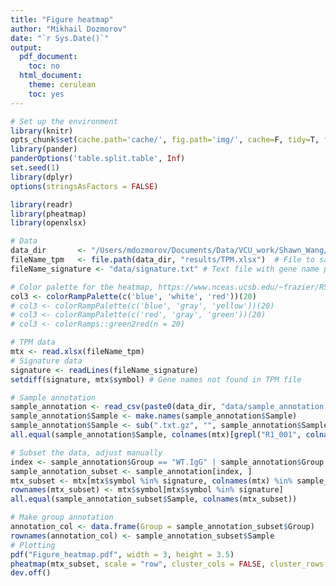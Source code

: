 ```yaml
---
title: "Figure heatmap"
author: "Mikhail Dozmorov"
date: "`r Sys.Date()`"
output:
  pdf_document:
    toc: no
  html_document:
    theme: cerulean
    toc: yes
---
```


```r
# Set up the environment
library(knitr)
opts_chunk$set(cache.path='cache/', fig.path='img/', cache=F, tidy=T, fig.keep='high', echo=F, dpi=100, warnings=F, message=F, comment=NA, warning=F, results='as.is', fig.width = 10, fig.height = 6) #out.width=700, 
library(pander)
panderOptions('table.split.table', Inf)
set.seed(1)
library(dplyr)
options(stringsAsFactors = FALSE)
```

```r
library(readr)
library(pheatmap)
library(openxlsx)
```

```r
# Data
data_dir       <- "/Users/mdozmorov/Documents/Data/VCU_work/Shawn_Wang/2019-08.RNA-seq/" # Working directory
fileName_tpm   <- file.path(data_dir, "results/TPM.xlsx")  # File to save TPM values
fileName_signature <- "data/signature.txt" # Text file with gene name per line signature

# Color palette for the heatmap, https://www.nceas.ucsb.edu/~frazier/RSpatialGuides/colorPaletteCheatsheet.pdf
col3 <- colorRampPalette(c('blue', 'white', 'red'))(20)
# col3 <- colorRampPalette(c('blue', 'gray', 'yellow'))(20)
# col3 <- colorRampPalette(c('red', 'gray', 'green'))(20)
# col3 <- colorRamps::green2red(n = 20)
```


```r
# TPM data
mtx <- read.xlsx(fileName_tpm) 
# Signature data
signature <- readLines(fileName_signature)
setdiff(signature, mtx$symbol) # Gene names not found in TPM file
```

```r
# Sample annotation
sample_annotation <- read_csv(paste0(data_dir, "data/sample_annotation.csv"))
sample_annotation$Sample <- make.names(sample_annotation$Sample)
sample_annotation$Sample <- sub(".txt.gz", "", sample_annotation$Sample)
all.equal(sample_annotation$Sample, colnames(mtx)[grepl("R1_001", colnames(mtx))])
```

```r
# Subset the data, adjust manually
index <- sample_annotation$Group == "WT.IgG" | sample_annotation$Group == "KO.PD1.Ab"
sample_annotation_subset <- sample_annotation[index, ]
mtx_subset <- mtx[mtx$symbol %in% signature, colnames(mtx) %in% sample_annotation_subset$Sample]
rownames(mtx_subset) <- mtx$symbol[mtx$symbol %in% signature]
all.equal(sample_annotation_subset$Sample, colnames(mtx_subset))
```


```r
# Make group annotation
annotation_col <- data.frame(Group = sample_annotation_subset$Group)
rownames(annotation_col) <- sample_annotation_subset$Sample
# Plotting
pdf("Figure_heatmap.pdf", width = 3, height = 3.5)
pheatmap(mtx_subset, scale = "row", cluster_cols = FALSE, cluster_rows = TRUE, color = col3, treeheight_row = 0, treeheight_col = 0, show_rownames = TRUE, show_colnames = FALSE, annotation_col = annotation_col)
dev.off()
```

